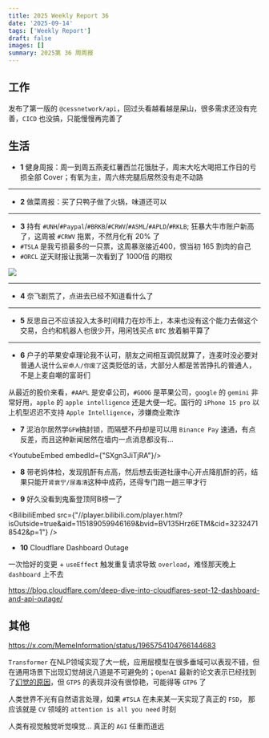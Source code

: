 ```yaml
---
title: 2025 Weekly Report 36
date: '2025-09-14'
tags: ['Weekly Report']
draft: false
images: []
summary: 2025第 36 周周报
---
```


<TOCInline toc={props.toc}/>

## 工作

发布了第一版的 `@cessnetwork/api`，回过头看越看越是屎山，很多需求还没有完善，`CICD` 也没搞，只能慢慢再完善了

## 生活

- **1** 健身周报：周一到周五燕麦红薯西兰花饿肚子，周末大吃大喝把工作日的亏损全部 Cover；有氧为主，周六练完腿后居然没有走不动路

---

- **2** 做菜周报：买了只鸭子做了火锅，味道还可以

---

- **3** 持有 `#UNH`/`#Paypal`/`#BRKB`/`#CRWV`/`#ASML`/`#APLD`/`#RKLB`; 狂暴大牛市账户新高了，这周被 `#CRWV` 拖累，不然月化有 20% 了
 - `#TSLA` 是我亏损最多的一只票，这周暴涨接近400，恨当初 165 割肉的自己
 - `#ORCL` 逆天财报让我第一次看到了 1000倍 的期权

<div style={{display: "flex", justifyContent: "center"}}>
    <img
        style={{width: "500px"}}
        src="/static/images/2025-w36/1000orcl.jpg"
    />
</div>

---
- **4** 奈飞剧荒了，点进去已经不知道看什么了

---

- **5** 反思自己不应该投入太多时间精力在炒币上，本来也没有这个能力去做这个交易，合约和机器人也很少开，用闲钱买点 `BTC` 放着躺平算了

---

- **6** 户子的苹果安卓理论我不认可，朋友之间相互调侃就算了，连麦时没必要对普通人说什么`安卓人/你废了`这类贬低的话，大部分人都是苦苦挣扎的普通人，不是上麦自嘲的富哥们

从最近的股价来看，`#AAPL` 是安卓公司，`#GOOG` 是苹果公司，`google` 的 `gemini` 非常好用，`apple` 的 `apple intelligence` 还是大便一坨。国行的 `iPhone 15 pro` 以上机型迟迟不支持 `Apple Intelligence`，涉嫌商业欺诈

- **7** 泥泊尔居然学`GFW`搞封锁，而隔壁不丹却是可以用 `Binance Pay` 速通，有点反差，而且这种新闻居然在墙内一点消息都没有...

<YoutubeEmbed embedId={"SXgn3JiTjRA"}/>


- **8** 带老妈体检，发现肌酐有点高，然后想去街道社康中心开点降肌酐的药，结果只能开`肾衰宁/尿毒清`这种中成药，还得专门跑一趟三甲才行


- **9** 好久没看到鬼畜登顶阿B榜一了

<BilibiliEmbed src={"//player.bilibili.com/player.html?isOutside=true&aid=115189059946169&bvid=BV135Hrz6ETM&cid=32324718542&p=1"} />

- **10** Cloudflare Dashboard Outage

一次恰好的变更 + `useEffect` 触发重复请求导致 `overload`，难怪那天晚上 `dashboard` 上不去

https://blog.cloudflare.com/deep-dive-into-cloudflares-sept-12-dashboard-and-api-outage/

## 其他

https://x.com/MemeInformation/status/1965754104766144683

`Transformer` 在NLP领域实现了大一统，应用层模型在很多垂域可以表现不错，但在通用场景下出现幻觉胡说八道是不可避免的；`OpenAI` 最新的论文表示已经找到了[幻觉的原因](https://openai.com/zh-Hant-HK/index/why-language-models-hallucinate/)，但 `GTP5` 的表现并没有很惊艳，可能得等 `GTP6` 了

人类世界不光有自然语言处理，如果 `#TSLA` 在未来某一天实现了真正的 `FSD`， 那应该就是 `CV` 领域的 `attention is all you need` 时刻

人类有视觉触觉听觉嗅觉... 真正的 `AGI` 任重而道远